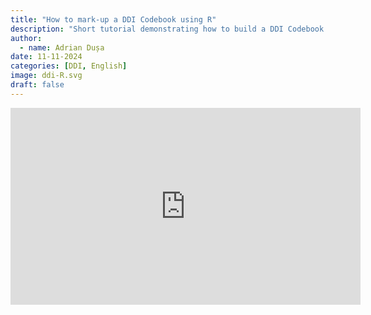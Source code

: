 ```yaml
---
title: "How to mark-up a DDI Codebook using R"
description: "Short tutorial demonstrating how to build a DDI Codebook using the R package DDIwR"
author:
  - name: Adrian Dușa
date: 11-11-2024
categories: [DDI, English]
image: ddi-R.svg
draft: false
---
```


<iframe width="560" height="315" src="https://www.youtube.com/watch?v=hnEQIUkWe8Q" title="YouTube video player" frameborder="0" allow="accelerometer; autoplay; clipboard-write; encrypted-media; gyroscope; picture-in-picture" allowfullscreen>

</iframe>
